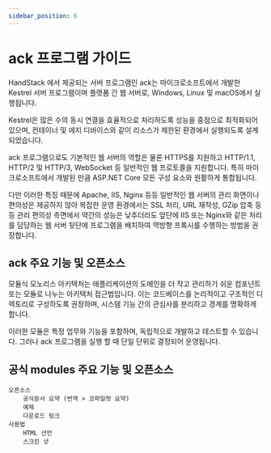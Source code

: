 ```yaml
---
sidebar_position: 6
---
```


# ack 프로그램 가이드

HandStack 에서 제공되는 서버 프로그램인 ack는 마이크로소프트에서 개발한 Kestrel 서버 프로그램이며 플랫폼 간 웹 서버로, Windows, Linux 및 macOS에서 실행됩니다. 

Kestrel은 많은 수의 동시 연결을 효율적으로 처리하도록 성능을 중점으로 최적화되어 있으며, 컨테이너 및 에지 디바이스와 같이 리소스가 제한된 환경에서 실행되도록 설계 되었습니다.

ack 프로그램으로도 기본적인 웹 서버의 역할은 물론 HTTPS를 지원하고 HTTP/1.1, HTTP/2 및 HTTP/3, WebSocket 등 일반적인 웹 프로토콜을 지원합니다. 특히 마이크로소프트에서 개발된 만큼 ASP.NET Core 모든 구성 요소와 원활하게 통합됩니다.

다만 이러한 특징 때문에 Apache, IIS, Nginx 등등 일반적인 웹 서버의 관리 화면이나 편의성은 제공하지 않아 복잡한 운영 환경에서는 SSL 처리, URL 재작성, GZip 압축 등등 관리 편의성 측면에서 약간의 성능은 낮추더라도 앞단에 IIS 또는 Nginx와 같은 처리를 담당하는 웹 서버 뒷단에 프로그램을 배치하여 역방향 프록시를 수행하는 방법을 권장합니다.

## ack 주요 기능 및 오픈소스

모듈식 모노리스 아키텍처는 애플리케이션의 도메인을 더 작고 관리하기 쉬운 컴포넌트 또는 모듈로 나누는 아키텍처 접근법입니다. 이는 코드베이스를 논리적이고 구조적인 디렉토리로 구성하도록 권장하며, 시스템 기능 간의 관심사를 분리하고 경계를 명확하게 합니다.

이러한 모듈은 특정 업무와 기능을 포함하며, 독립적으로 개발하고 테스트할 수 있습니다. 그러나 ack 프로그램을 실행 할 때 단일 단위로 결정되어 운영됩니다.

## 공식 modules 주요 기능 및 오픈소스
	오픈소스
		공식문서 요약 (번역 > 코파일럿 요약)
		예제
		다운로드 링크
	사용법
		HTML 선언
		스크린 샷
